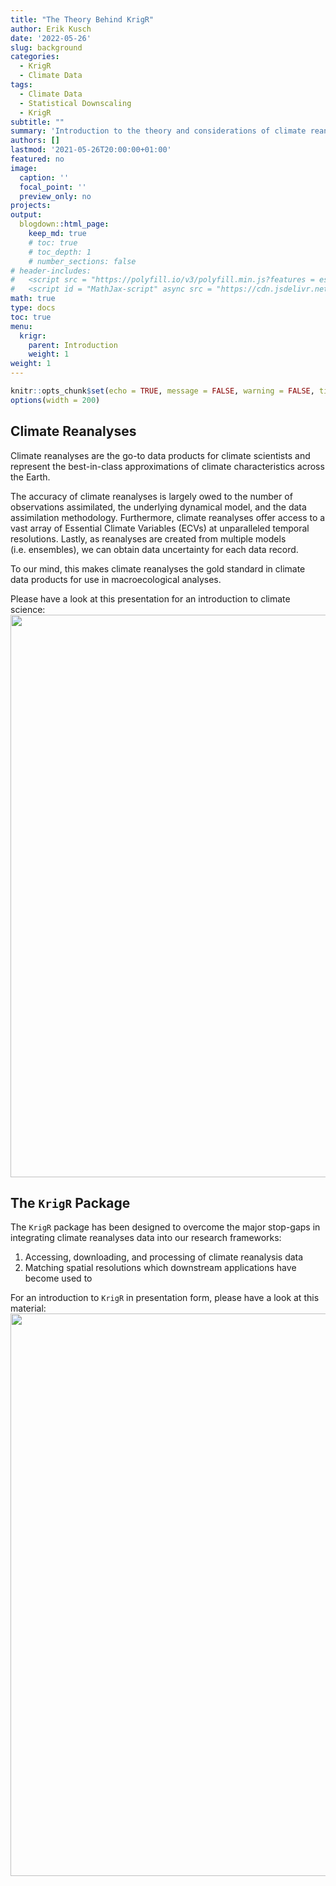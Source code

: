```yaml
---
title: "The Theory Behind KrigR"
author: Erik Kusch
date: '2022-05-26'
slug: background
categories:
  - KrigR
  - Climate Data
tags:
  - Climate Data
  - Statistical Downscaling
  - KrigR
subtitle: ""
summary: 'Introduction to the theory and considerations of climate reanalyses and statistical downscaling applications.'
authors: []
lastmod: '2021-05-26T20:00:00+01:00'
featured: no
image:
  caption: ''
  focal_point: ''
  preview_only: no
projects: 
output:
  blogdown::html_page:
    keep_md: true
    # toc: true
    # toc_depth: 1
    # number_sections: false
# header-includes:
#   <script src = "https://polyfill.io/v3/polyfill.min.js?features = es6"></script>
#   <script id = "MathJax-script" async src = "https://cdn.jsdelivr.net/npm/mathjax@3/es5/tex-mml-chtml.js"></script>
math: true
type: docs
toc: true 
menu:
  krigr:
    parent: Introduction
    weight: 1
weight: 1
---
```


```r
knitr::opts_chunk$set(echo = TRUE, message = FALSE, warning = FALSE, tidy = 'styler', tidy.opts = list(strict = TRUE), fig.width = 15, fig.height = 8)
options(width = 200)
```

## Climate Reanalyses

Climate reanalyses are the go-to data products for climate scientists and represent the best-in-class approximations of climate characteristics across the Earth. 

The accuracy of climate reanalyses is largely owed to the number of observations assimilated, the underlying dynamical model, and the data assimilation methodology. Furthermore, climate reanalyses offer access to a vast array of Essential Climate Variables (ECVs) at unparalleled temporal resolutions. Lastly, as reanalyses are created from multiple models (i.e. ensembles), we can obtain data uncertainty for each data record.

To our mind, this makes climate reanalyses the gold standard in climate data products for use in macroecological analyses.

Please have a look at this presentation for an introduction to climate science:
<a href="http://htmlpreview.github.io/?https://github.com/ErikKusch/Homepage/blob/master/content/courses/krigr/KrigRClimate.html" target="_blank"><img src="/courses/krigr/climrean.png" width="900" margin-top = "0"/></a>

## The `KrigR` Package

The `KrigR` package has been designed to overcome the major stop-gaps in integrating climate reanalyses data into our research frameworks:  

1. Accessing, downloading, and processing of climate reanalysis data  
2. Matching spatial resolutions which downstream applications have become used to  

For an introduction to `KrigR` in presentation form, please have a look at this material:
<a href="http://htmlpreview.github.io/?https://github.com/ErikKusch/Homepage/blob/master/content/courses/krigr/KrigRDemo.html" target="_blank"><img src="/courses/krigr/climrean.png" width="900" border="-20"/></a>
